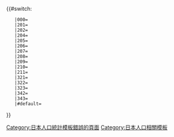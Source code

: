 <includeonly>{{#switch:{{{1}}}
	|000={{日本人口統計/fluctuation_2020|1029695|1070791|1103459|1118369|1120161|1123125|1120851|1111729|1093247|1066328|1034814|6}}<!--富山縣-->
	|201={{日本人口統計/fluctuation_2020|350085|372835|391554|401070|408942|417595|420804|421239|421953|418686|413938|9}}
	|202={{日本人口統計/fluctuation_2020|170841|181151|186900|188006|187869|186827|185682|181229|176061|172125|166393|4}}
	|204={{日本人口統計/fluctuation_2020|47124|48419|49512|49825|49514|48316|47136|46331|44959|42935|40535|4}}
	|205={{日本人口統計/fluctuation_2020|60883|61789|62413|62112|60766|58786|56680|54495|51726|47992|43950|3}}
	|206={{日本人口統計/fluctuation_2020|30039|30456|30744|30880|30923|31841|33363|34002|33676|32755|32349|8}}
	|207={{日本人口統計/fluctuation_2020|41847|42338|43096|43588|43754|43439|43084|42694|41852|40991|39638|5}}
	|208={{日本人口統計/fluctuation_2020|41403|41805|43530|44150|44521|45918|48092|49429|49410|49000|48154|8}}
	|209={{日本人口統計/fluctuation_2020|35367|35791|36497|36711|36374|35785|34625|33533|32067|30399|28983|4}}
	|210={{日本人口統計/fluctuation_2020|68979|67583|66844|66422|65113|62965|60182|58140|54724|51327|47937|1}}
	|211={{日本人口統計/fluctuation_2020|83631|88372|91317|93742|92912|92981|93503|94209|93588|92308|90742|8}}
	|321={{日本人口統計/fluctuation_2020|1357|1386|1360|1419|1371|1658|2153|2673|2967|2982|3132|10}}
	|322={{日本人口統計/fluctuation_2020|23717|24015|24028|24100|23671|23677|23362|23039|21965|20930|19351|4}}
	|323={{日本人口統計/fluctuation_2020|27473|27226|27870|27974|27237|27444|27994|28011|27466|26317|24792|8}}
	|342={{日本人口統計/fluctuation_2020|27638|28542|29163|29551|29625|28886|28276|28005|27182|25335|23839|5}}
	|343={{日本人口統計/fluctuation_2020|19311|19083|18631|18819|17569|17007|15915|14700|13651|12246|11081|1}}
	|#default=[[Category:日本人口統計模板錯誤的頁面]]
}}</includeonly><noinclude>
[[Category:日本人口相關模板]]
</noinclude>